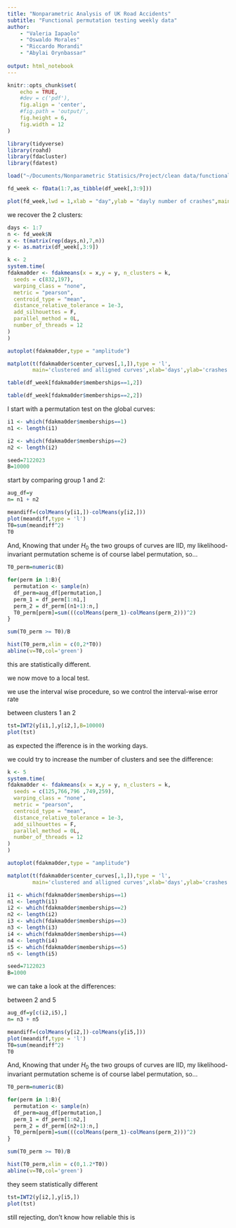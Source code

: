 ```yaml
---
title: "Nonparametric Analysis of UK Road Accidents"
subtitle: "Functional permutation testing weekly data"
author:
    - "Valeria Iapaolo"
    - "Oswaldo Morales"
    - "Riccardo Morandi"
    - "Abylai Orynbassar"
    
output: html_notebook
---
```


```r
knitr::opts_chunk$set(
    echo = TRUE,
    #dev = c('pdf'),
    fig.align = 'center',
    #fig.path = 'output/',
    fig.height = 6,
    fig.width = 12
)
```

```r
library(tidyverse)
library(roahd)
library(fdacluster)
library(fdatest)
```

```r
load("~/Documents/Nonparametric Statisics/Project/clean data/functional/df_week.RData")
```

```r
fd_week <- fData(1:7,as_tibble(df_week[,3:9]))
```

```r
plot(fd_week,lwd = 1,xlab = "day",ylab = "dayly number of crashes",main = "dayly crashes in each week")
```

we recover the 2 clusters:

```r
days <- 1:7
n <- fd_week$N
x <- t(matrix(rep(days,n),7,n))
y <- as.matrix(df_week[,3:9])
```

```r
k <- 2
system.time(
fdakma0der <- fdakmeans(x = x,y = y, n_clusters = k,
  seeds = c(832,197),
  warping_class = "none",
  metric = "pearson",
  centroid_type = "mean",
  distance_relative_tolerance = 1e-3,
  add_silhouettes = F,
  parallel_method = 0L,
  number_of_threads = 12
)
)
```

```r
autoplot(fdakma0der,type = "amplitude")
```

```r
matplot(t(fdakma0der$center_curves[,1,]),type = 'l',
        main='clustered and alligned curves',xlab='days',ylab='crashes', col = 1:5,lwd = 3)
```

```r
table(df_week[fdakma0der$memberships==1,2])
```

```r
table(df_week[fdakma0der$memberships==2,2])
```

I start with a permutation test on the global curves:

```r
i1 <- which(fdakma0der$memberships==1)
n1 <- length(i1)

i2 <- which(fdakma0der$memberships==2)
n2 <- length(i2)
```

```r
seed=7122023
B=10000
```

start by comparing group 1 and 2:

```r
aug_df=y
n= n1 + n2 

meandiff=(colMeans(y[i1,])-colMeans(y[i2,]))
plot(meandiff,type = 'l')
T0=sum(meandiff^2)
T0
```

And, Knowing that under $H_0$ the two groups of curves are IID, my likelihood-invariant permutation scheme is of course label permutation, so...

```r
T0_perm=numeric(B)

for(perm in 1:B){
  permutation <- sample(n)
  df_perm=aug_df[permutation,]
  perm_1 = df_perm[1:n1,] 
  perm_2 = df_perm[(n1+1):n,] 
  T0_perm[perm]=sum(((colMeans(perm_1)-colMeans(perm_2)))^2)
}

sum(T0_perm >= T0)/B

hist(T0_perm,xlim = c(0,2*T0))
abline(v=T0,col='green')
```

this are statistically different.

we now move to a local test.

we use the interval wise procedure, so we control the interval-wise error rate

between clusters 1 an 2

```r
tst=IWT2(y[i1,],y[i2,],B=10000)
plot(tst)
```

as expected the ifference is in the working days.


we could try to increase the number of clusters and see the difference:

```r
k <- 5
system.time(
fdakma0der <- fdakmeans(x = x,y = y, n_clusters = k,
  seeds = c(125,766,796 ,749,259),
  warping_class = "none",
  metric = "pearson",
  centroid_type = "mean",
  distance_relative_tolerance = 1e-3,
  add_silhouettes = F,
  parallel_method = 0L,
  number_of_threads = 12
)
)
```

```r
autoplot(fdakma0der,type = "amplitude")
```

```r
matplot(t(fdakma0der$center_curves[,1,]),type = 'l',
        main='clustered and alligned curves',xlab='days',ylab='crashes', col = 1:5,lwd = 3)
```


```r
i1 <- which(fdakma0der$memberships==1)
n1 <- length(i1)
i2 <- which(fdakma0der$memberships==2)
n2 <- length(i2)
i3 <- which(fdakma0der$memberships==3)
n3 <- length(i3)
i4 <- which(fdakma0der$memberships==4)
n4 <- length(i4)
i5 <- which(fdakma0der$memberships==5)
n5 <- length(i5)
```

```r
seed=7122023
B=1000
```


we can take a look at the differences:

between 2 and 5 

```r
aug_df=y[c(i2,i5),]
n= n3 + n5 

meandiff=(colMeans(y[i2,])-colMeans(y[i5,]))
plot(meandiff,type = 'l')
T0=sum(meandiff^2)
T0
```

And, Knowing that under $H_0$ the two groups of curves are IID, my likelihood-invariant permutation scheme is of course label permutation, so...

```r
T0_perm=numeric(B)

for(perm in 1:B){
  permutation <- sample(n)
  df_perm=aug_df[permutation,]
  perm_1 = df_perm[1:n2,] 
  perm_2 = df_perm[(n2+1):n,] 
  T0_perm[perm]=sum(((colMeans(perm_1)-colMeans(perm_2)))^2)
}

sum(T0_perm >= T0)/B

hist(T0_perm,xlim = c(0,1.2*T0))
abline(v=T0,col='green')
```

they seem statistically different

```r
tst=IWT2(y[i2,],y[i5,])
plot(tst)
```

still rejecting, don't know how reliable this is
